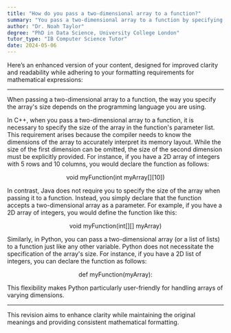 ```yaml
---
title: "How do you pass a two-dimensional array to a function?"
summary: "You pass a two-dimensional array to a function by specifying the array's size in the function's parameter list."
author: "Dr. Noah Taylor"
degree: "PhD in Data Science, University College London"
tutor_type: "IB Computer Science Tutor"
date: 2024-05-06
---
```


Here’s an enhanced version of your content, designed for improved clarity and readability while adhering to your formatting requirements for mathematical expressions:

---

When passing a two-dimensional array to a function, the way you specify the array's size depends on the programming language you are using.

In C++, when you pass a two-dimensional array to a function, it is necessary to specify the size of the array in the function's parameter list. This requirement arises because the compiler needs to know the dimensions of the array to accurately interpret its memory layout. While the size of the first dimension can be omitted, the size of the second dimension must be explicitly provided. For instance, if you have a 2D array of integers with $5$ rows and $10$ columns, you would declare the function as follows:

$$
\text{void myFunction(int myArray[][10])}
$$

In contrast, Java does not require you to specify the size of the array when passing it to a function. Instead, you simply declare that the function accepts a two-dimensional array as a parameter. For example, if you have a 2D array of integers, you would define the function like this:

$$
\text{void myFunction(int[][] myArray)}
$$

Similarly, in Python, you can pass a two-dimensional array (or a list of lists) to a function just like any other variable. Python does not necessitate the specification of the array's size. For instance, if you have a 2D list of integers, you can declare the function as follows:

$$
\text{def myFunction(myArray):}
$$

This flexibility makes Python particularly user-friendly for handling arrays of varying dimensions.

--- 

This revision aims to enhance clarity while maintaining the original meanings and providing consistent mathematical formatting.
    